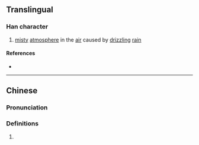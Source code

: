{{character info/new}}
==Translingual==

===Han character===
{{Han char|rn=85|rad=水|as=08|sn=11|four=33111|canj=EJCM|ids=⿰氵空}}

# [[misty]] [[atmosphere]] in the [[air]] caused by [[drizzling]] [[rain]]

====References====
* {{Han ref|kx=0628.070|dkj=17589|dj=1030.010|hdz=31662.020|uh=6DB3|ud=28083|bh=D5E3|bd=54755}}

----

==Chinese==
{{zh-forms}}

===Pronunciation===
{{zh-pron
|m=kōng
|c=gung1
|mc=y
|oc=y
|ma=
|cat=n
}}

===Definitions===
{{zh-hanzi}}

# {{rfdef|lang=zh}}